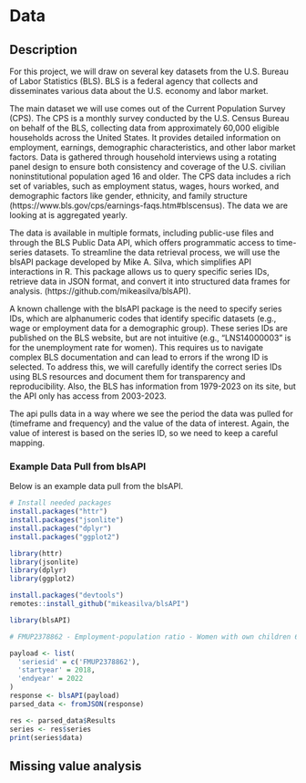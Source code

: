 # Data


## Description

For this project, we will draw on several key datasets from the U.S. Bureau of Labor Statistics (BLS). BLS is a federal agency that collects and disseminates various data about the U.S. economy and labor market.

The main dataset we will use comes out of the Current Population Survey (CPS). The CPS is a monthly survey conducted by the U.S. Census Bureau on behalf of the BLS, collecting data from approximately 60,000 eligible households across the United States. It provides detailed information on employment, earnings, demographic characteristics, and other labor market factors. Data is gathered through household interviews using a rotating panel design to ensure both consistency and coverage of the U.S. civilian noninstitutional population aged 16 and older. The CPS data includes a rich set of variables, such as employment status, wages, hours worked, and demographic factors like gender, ethnicity, and family structure (https://www.bls.gov/cps/earnings-faqs.htm#blscensus). The data we are looking at is aggregated yearly.

The data is available in multiple formats, including public-use files and through the BLS Public Data API, which offers programmatic access to time-series datasets. To streamline the data retrieval process, we will use the blsAPI package developed by Mike A. Silva, which simplifies API interactions in R. This package allows us to query specific series IDs, retrieve data in JSON format, and convert it into structured data frames for analysis. (https://github.com/mikeasilva/blsAPI).

A known challenge with the blsAPI package is the need to specify series IDs, which are alphanumeric codes that identify specific datasets (e.g., wage or employment data for a demographic group). These series IDs are published on the BLS website, but are not intuitive (e.g., "LNS14000003" is for the unemployment rate for women). This requires us to navigate complex BLS documentation and can lead to errors if the wrong ID is selected. To address this, we will carefully identify the correct series IDs using BLS resources and document them for transparency and reproducibility. Also, the BLS has information from 1979-2023 on its site, but the API only has access from 2003-2023.

The api pulls data in a way where we see the period the data was pulled for (timeframe and frequency) and the value of the data of interest. Again, the value of interest is based on the series ID, so we need to keep a careful mapping.

### Example Data Pull from blsAPI

Below is an example data pull from the blsAPI.

```r
# Install needed packages
install.packages("httr")
install.packages("jsonlite")
install.packages("dplyr")
install.packages("ggplot2")

library(httr)
library(jsonlite)
library(dplyr)
library(ggplot2)

install.packages("devtools")
remotes::install_github("mikeasilva/blsAPI")

library(blsAPI)

```

```r

# FMUP2378862 - Employment-population ratio - Women with own children 6 to 17, none younger

payload <- list(
  'seriesid' = c('FMUP2378862'),
  'startyear' = 2018,
  'endyear' = 2022
)
response <- blsAPI(payload)
parsed_data <- fromJSON(response)

res <- parsed_data$Results
series <- res$series
print(series$data)

```

## Missing value analysis




